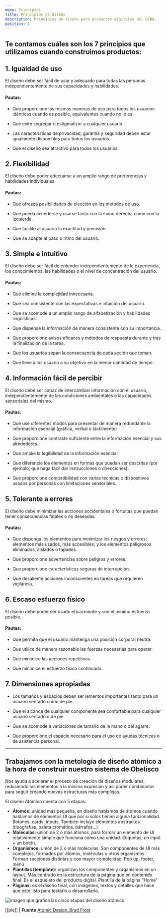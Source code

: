 ```yaml
---
menu: Principios
title: Principios de diseño
description: Principios de diseño para productos digitales del GCBA.
position: 1
---
```


## Te contamos cuáles son los 7 principios que utilizamos cuando construimos productos:

## 1. Igualdad de uso

El diseño debe ser fácil de usar y adecuado para todas las personas independientemente de sus capacidades y habilidades.

#### Pautas:

- Que proporcione las mismas maneras de uso para todos los usuarios: idénticas cuando es posible, equivalentes cuando no lo es.

- Que evite segregar o estigmatizar a cualquier usuario.

- Las características de privacidad, garantía y seguridad deben estar igualmente disponibles para todos los usuarios.

- Que el diseño sea atractivo para todos los usuarios.

## 2. Flexibilidad

El diseño debe poder adecuarse a un amplio rango de preferencias y habilidades individuales.

#### Pautas:

- Que ofrezca posibilidades de elección en los métodos de uso.

- Que pueda accederse y usarse tanto con la mano derecha como con la izquierda.

- Que facilite al usuario la exactitud y precisión.

- Que se adapte al paso o ritmo del usuario.

## 3. Simple e intuitivo

El diseño debe ser fácil de entender independientemente de la experiencia, los conocimientos, las habilidades o el nivel de concentración del usuario.

#### Pautas:

- Que elimine la complejidad innecesaria.

- Que sea consistente con las expectativas e intuición del usuario.

- Que se acomode a un amplio rango de alfabetización y habilidades lingüísticas.

- Que dispense la información de manera consistente con su importancia.

- Que proporcione avisos eficaces y métodos de respuesta durante y tras la finalización de la tarea.

- Que los usuarios sepan la consecuencia de cada acción que toman.

- Que lleve a los usuario a su objetivo en la menor cantidad de tiempo.

## 4. Información fácil de percibir

El diseño debe ser capaz de intercambiar información con el usuario, independientemente de las condiciones ambientales o las capacidades sensoriales del mismo.

#### Pautas:

- Que use diferentes modos para presentar de manera redundante la información esencial (gráfica, verbal o táctilmente)

- Que proporcione contraste suficiente entre la información esencial y sus alrededores.

- Que amplíe la legibilidad de la información esencial.

- Que diferencie los elementos en formas que puedan ser descritas (por ejemplo, que haga fácil dar instrucciones o direcciones).

- Que proporcione compatibilidad con varias técnicas o dispositivos usados por personas con limitaciones sensoriales.

## 5. Tolerante a errores

El diseño debe minimizar las acciones accidentales o fortuitas que puedan tener consecuencias fatales o no deseadas.

#### Pautas:

- Que disponga los elementos para minimizar los riesgos y errores: elementos más usados, más accesibles; y los elementos peligrosos eliminados, aislados o tapados.

- Que proporcione advertencias sobre peligros y errores.

- Que proporcione características seguras de interrupción.

- Que desaliente acciones inconscientes en tareas que requieren vigilancia.

## 6. Escaso esfuerzo físico

El diseño debe poder ser usado eficazmente y con el mínimo esfuerzo posible.

#### Pautas:

- Que permita que el usuario mantenga una posición corporal neutra.

- Que utilice de manera razonable las fuerzas necesarias para operar.

- Que minimice las acciones repetitivas.

- Que minimice el esfuerzo físico continuado.

## 7. Dimensiones apropiadas

- Los tamaños y espacios deben ser lementos importantes tanto para un usuario sentado como de pie.

- Que el alcance de cualquier componente sea confortable para cualquier usuario sentado o de pie.

- Que se acomode a variaciones de tamaño de la mano o del agarre.

- Que proporcione el espacio necesario para el uso de ayudas técnicas o de asistencia personal.

---

## Trabajamos con la metología de diseño atómico a la hora de construir nuestro sistema de Obelisco

Nos ayuda a acelerar el proceso de creación de diseños modulares, reduciendo los elementos a la mínima expresión y así poder combinarlos para seguir creando nuevas estructuras más complejas.

El diseño Atómico cuenta con 5 etapas:

- **Átomos:** unidad más pequeña, en diseño hablamos de átomos cuando hablamos de elementos UI que por si solos tienen alguna funcionalidad. Botones, cards, inputs. También incluye elementos abstractos (tipografías, paleta cromática, párrafos…)
- **Moléculas:** unión de 2 o más átomos, para formar un elemento de UI relativamente simple que funciona como una unidad. Etiquetas, un input + un botón.
- **Organismos:** unión de 2 o más moléculas. Son componentes de UI más complejos, formados por átomos, moléculas u otros organismos. Forman secciones distintas y con mayor complejidad. Pop up, footer, menú
- **Plantillas (template):** organizan los componentes y organismos en un layout. Más centrado en la estructura de la página que en contenido final. Es el esqueleto del producto digital. Plantilla de la página “Home”
- **Páginas:** es el diseño final, con imágenes, textos y detalles que hace que este listo para testarlo o desarrollarlo.


![imagen que grafica las cinco etapas del diseño atómico](/creamos_experiencias/diseño/atomic.svg)

[[pie]]
| **Fuente** [Atomic Design_Brad Frost](https://atomicdesign.bradfrost.com/chapter-2/)
